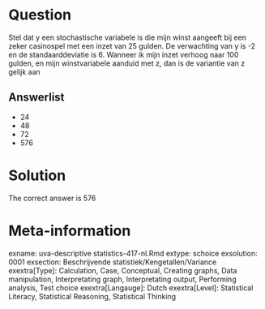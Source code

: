 Question
========

Stel dat y een stochastische variabele is die mijn winst aangeeft bij een zeker casinospel met een inzet van 25 gulden. De verwachting van y is -2 en de standaarddeviatie is 6. Wanneer ik mijn inzet verhoog naar 100 gulden, en mijn winstvariabele aanduid met z, dan is de variantie van z gelijk aan 

Answerlist
----------
* 24
* 48
* 72
* 576

Solution
========

The correct answer is  576 

Meta-information
================
exname: uva-descriptive statistics-417-nl.Rmd 
extype: schoice 
exsolution: 0001 
exsection: Beschrijvende statistiek/Kengetallen/Variance
exextra[Type]: Calculation, Case, Conceptual, Creating graphs, Data manipulation, Interpretating graph, Interpretating output, Performing analysis, Test choice 
exextra[Langauge]: Dutch 
exextra[Level]: Statistical Literacy, Statistical Reasoning, Statistical Thinking 
